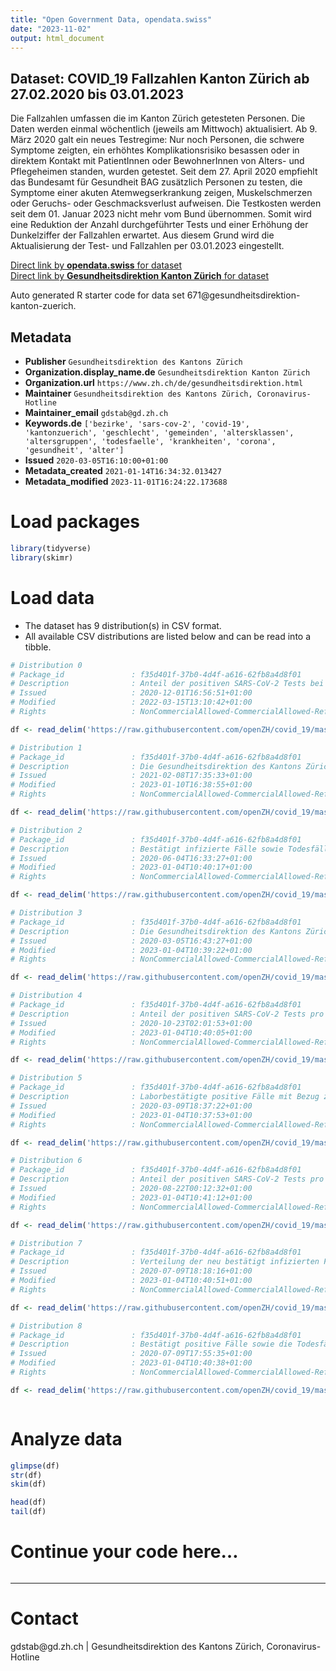 ```yaml
---
title: "Open Government Data, opendata.swiss"
date: "2023-11-02"
output: html_document
---
```


## Dataset: COVID_19 Fallzahlen Kanton Zürich ab 27.02.2020 bis 03.01.2023

Die Fallzahlen umfassen die im Kanton Zürich getesteten Personen. Die Daten werden einmal wöchentlich (jeweils am Mittwoch) aktualisiert. Ab 9. März 2020 galt ein neues Testregime: Nur noch Personen, die schwere Symptome zeigten, ein erhöhtes Komplikationsrisiko besassen oder in direktem Kontakt mit PatientInnen oder BewohnerInnen von Alters- und Pflegeheimen standen, wurden getestet. Seit dem 27. April 2020 empfiehlt das Bundesamt für Gesundheit BAG zusätzlich Personen zu testen, die Symptome einer akuten Atemwegserkrankung zeigen, Muskelschmerzen oder Geruchs- oder Geschmacksverlust aufweisen. 
Die Testkosten werden seit dem 01. Januar 2023 nicht mehr vom Bund übernommen. Somit wird eine Reduktion der Anzahl durchgeführter Tests und einer Erhöhung der Dunkelziffer der Fallzahlen erwartet. Aus diesem Grund wird die Aktualisierung der Test- und Fallzahlen per 03.01.2023 eingestellt. 

[Direct link by **opendata.swiss** for dataset](https://opendata.swiss/de/dataset/covid_19-fallzahlen-kanton-zurich)<br>
[Direct link by **Gesundheitsdirektion Kanton Zürich** for dataset](https://github.com/openZH/covid_19)

Auto generated R starter code for data set 671@gesundheitsdirektion-kanton-zuerich.

## Metadata

- **Publisher** `Gesundheitsdirektion des Kantons Zürich`
- **Organization.display_name.de** `Gesundheitsdirektion Kanton Zürich`
- **Organization.url** `https://www.zh.ch/de/gesundheitsdirektion.html`
- **Maintainer** `Gesundheitsdirektion des Kantons Zürich, Coronavirus-Hotline`
- **Maintainer_email** `gdstab@gd.zh.ch`
- **Keywords.de** `['bezirke', 'sars-cov-2', 'covid-19', 'kantonzuerich', 'geschlecht', 'gemeinden', 'altersklassen', 'altersgruppen', 'todesfaelle', 'krankheiten', 'corona', 'gesundheit', 'alter']`
- **Issued** `2020-03-05T16:10:00+01:00`
- **Metadata_created** `2021-01-14T16:34:32.013427`
- **Metadata_modified** `2023-11-01T16:24:22.173688`


# Load packages

```r

library(tidyverse)
library(skimr)

```

# Load data

-   The dataset has 9 distribution(s) in CSV format.
-   All available CSV distributions are listed below and can be read into a tibble.

```r

# Distribution 0
# Package_id               : f35d401f-37b0-4d4f-a616-62fb8a4d8f01
# Description              : Anteil der positiven SARS-CoV-2 Tests bei Kindern und Jugendlichen nach Alterskategorien pro Kalenderwoche. Zeitreihe beginnt mit Kalenderwoche 22/2020 (25.-31.05.2020). Die Daten werden einmal wöchentlich (jeweils am Mittwoch) aktualisiert. Variabeln: 'Woche_von' = Beginn der Kalenderwoche (Datum); 'Woche_bis' = Ende der Kalenderwoche (Datum);  'AgeCat'= Alterskategorie (0-3, 4-11, 12-15, 16-19 Jahre); 'Anzahl_positiv' = Anzahl positiver Tests; 'Anzahl_negativ' = Anzahl negativer Tests; 'Anteil_positiv' = Anteil der positiven Tests an allen Tests.
# Issued                   : 2020-12-01T16:56:51+01:00
# Modified                 : 2022-03-15T13:10:42+01:00
# Rights                   : NonCommercialAllowed-CommercialAllowed-ReferenceRequired

df <- read_delim('https://raw.githubusercontent.com/openZH/covid_19/master/fallzahlen_kanton_zh/COVID19_Anteil_positiver_Test_Kinder_Jugendliche_pro_KW.csv')

# Distribution 1
# Package_id               : f35d401f-37b0-4d4f-a616-62fb8a4d8f01
# Description              : Die Gesundheitsdirektion des Kantons Zürich veröffentlichte ab dem 18.12.2020 bis zum 10.02.2021 wochentags die Anzahl der täglichen positiven PCR-Tests (Spalte: 'new_pcr_pos') und der entdeckten besorgniserregenden Virusmutationen (Spalte: 'new_voc'). Besorgniserregende Virusmutationen ('VOC' = Variant of Concern) lassen sich *nicht* mittels Schnelltests entdecken, jedoch mittels der eingesetzten PCR-Tests. Als besorgniserregend werden Virusmutationen klassifiziert, weil sie u.a. ansteckender als der Wildtyp des Virus sind. Hinweis: Diese Ressource wird ab dem 12.02.2021 nicht weiter aktualisiert, da in der Woche vom 15.02.2021 die Vollständigkeit der Erhebung der verfügbaren Daten analysiert und eine Anpassung des Vorgehens vorgenommen wird, welche VOC getestet werden. Seit dem 19.02.2021 veröffentlicht das BAG wochentags VOC-Daten für alle Kantone ("virusVariants", https://www.covid19.admin.ch/api/data/context).
# Issued                   : 2021-02-08T17:35:33+01:00
# Modified                 : 2023-01-10T16:38:55+01:00
# Rights                   : NonCommercialAllowed-CommercialAllowed-ReferenceRequired

df <- read_delim('https://raw.githubusercontent.com/openZH/covid_19/master/fallzahlen_kanton_zh/COVID19_VOC_Kanton_ZH.csv')

# Distribution 2
# Package_id               : f35d401f-37b0-4d4f-a616-62fb8a4d8f01
# Description              : Bestätigt infizierte Fälle sowie Todesfälle nach Bezirk und Kalenderwoche. Die Daten werden einmal wöchentlich (jeweils am Mittwoch) aktualisiert. Variabeln: 'DistrictId' = Bezirks-ID (BFS-Nummer)*; 'District' = Bezirksname*; 'Population' = Wohnbevölkerung; 'Week' = Kalenderwoche des Befundes ('NewConfCases') / Todesdatums ('NewDeaths'); 'Year' = Jahr des Befundes ('NewConfCases') / Todesdatums ('NewDeaths'); 'NewConfCases' = Neue bestätigte Fälle; 'NewDeaths' = Neue Todesfälle; 'TotalConfCases' = Total der bestätigten Fälle (kumuliert); 'TotalDeaths' = Total der Todesfälle (kumuliert). *Die Fälle werden den Bezirken via Postleitzahl zugeordnet. Eine Minderheit der Postleitzahlen kann nicht eindeutig einem Bezirk zugeordnet werden. Bis zum 26.05.2020 traten 1,3 % der bestätigten Sars-CoV-2 Fälle in Postleitzahlen auf, die in mehreren Bezirken liegen. Postleitzahlgebiete werden daher als Ganzes dem Bezirk zugeordnet, in dem die überwiegende Mehrheit der Bevölkerung lebt. Die Bevölkerungszahl der Bezirke in diesem Datensatz kommt der Kohärenz halber nach dem selben Prinzip zu Stande. Daher weichen die Bevölkerungsdaten der Bezirke in dem Datensatz geringfügig von an anderen Stellen publizierten Zahlen ab. Rund 200 Sars-CoV-2 Fälle können keiner Postleitzahl zugeordnert werden, da bis Anfang April 2020 die Übermittlung des Wohnortes der positiv Getesteten bei Labormeldungen noch nicht zwingend war.
# Issued                   : 2020-06-04T16:33:27+01:00
# Modified                 : 2023-01-04T10:40:17+01:00
# Rights                   : NonCommercialAllowed-CommercialAllowed-ReferenceRequired

df <- read_delim('https://raw.githubusercontent.com/openZH/covid_19/master/fallzahlen_bezirke/fallzahlen_kanton_ZH_bezirk.csv')

# Distribution 3
# Package_id               : f35d401f-37b0-4d4f-a616-62fb8a4d8f01
# Description              : Die Gesundheitsdirektion des Kantons Zürich hat ab dem 27.02.2020 einmal täglich die bestätigt positiven Fälle sowie die Todesfälle mit Angabe des Alters und des Geschlechts veröffentlicht. Ab dem 09.03.2020 galt ein neues Testregime: Nur noch Personen, die schwere Symptome zeigten, ein erhöhtes Komplikationsrisiko besassen oder in direktem Kontakt mit PatientInnen oder BewohnerInnen von Alters- und Pflegeheimen standen, wurden getestet. Ab dem 27.04.2020 empfahl das Bundesamt für Gesundheit BAG zusätzlich auch Personen zu testen, die Symptome einer akuten Atemwegserkrankung zeigen, Muskelschmerzen oder Geruchs- oder Geschmacksverlust aufweisen. Am 08.07.2020 hat die Gesundheitsdirektion des Kantons Zürich die Zeitreihe letztmals aktualisiert; seit 09.07.2020 werden stattdessen einmal wöchentlich alle Fälle pro Kalenderwoche als 10-Jahres-Altersklassen je Geschlecht veröffentlicht (siehe Ressource "COVID_19 Verteilung der Fälle im Kanton Zuerich nach Altersklasse, Geschlecht und Kalenderwoche"). 
# Issued                   : 2020-03-05T16:43:27+01:00
# Modified                 : 2023-01-04T10:39:22+01:00
# Rights                   : NonCommercialAllowed-CommercialAllowed-ReferenceRequired

df <- read_delim('https://raw.githubusercontent.com/openZH/covid_19/master/fallzahlen_kanton_alter_geschlecht_csv/COVID19_Fallzahlen_Kanton_ZH_alter_geschlecht.csv')

# Distribution 4
# Package_id               : f35d401f-37b0-4d4f-a616-62fb8a4d8f01
# Description              : Anteil der positiven SARS-CoV-2 Tests pro Kalenderwoche nach Alterskategorien. Variabeln: 'Woche_von' = Beginn der Kalenderwoche (Datum); 'Woche_bis' = Ende der Kalenderwoche (Datum);  'AgeCat'= Alterskategorie; 'Anzahl_positiv' = Anzahl positiver Tests; 'Anzahl_negativ' = Anzahl negativer Tests; 'Anteil_positiv' = Anteil der positiven Tests an allen Tests. Die Daten werden einmal wöchentlich (jeweils am Mittwoch) aktualisiert.
# Issued                   : 2020-10-23T02:01:53+01:00
# Modified                 : 2023-01-04T10:40:05+01:00
# Rights                   : NonCommercialAllowed-CommercialAllowed-ReferenceRequired

df <- read_delim('https://raw.githubusercontent.com/openZH/covid_19/master/fallzahlen_kanton_zh/COVID19_Anteil_positiver_Test_Alterklassen_pro_KW.csv')

# Distribution 5
# Package_id               : f35d401f-37b0-4d4f-a616-62fb8a4d8f01
# Description              : Laborbestätigte positive Fälle mit Bezug zum Kanton Zürich. Für Variabeln-Definitionen siehe Readme unter "Weitere Informationen". Hinweis: Bei der Variable 'current_quarantined' handelt es sich um die Anzahl Kontaktpersonen, die theoretisch in Quarantäne sein müssten. Personen, die aufgrund eines vollständigen Impfschutzes nicht in Quarantäne müssen, werden nicht subtrahiert. Die Daten werden einmal wöchentlich (jeweils am Mittwoch) aktualisiert.
# Issued                   : 2020-03-09T18:37:22+01:00
# Modified                 : 2023-01-04T10:37:53+01:00
# Rights                   : NonCommercialAllowed-CommercialAllowed-ReferenceRequired

df <- read_delim('https://raw.githubusercontent.com/openZH/covid_19/master/fallzahlen_kanton_total_csv_v2/COVID19_Fallzahlen_Kanton_ZH_total.csv')

# Distribution 6
# Package_id               : f35d401f-37b0-4d4f-a616-62fb8a4d8f01
# Description              : Anteil der positiven SARS-CoV-2 Tests pro Kalenderwoche. Variabeln: 'Woche_von' = Beginn der Kalenderwoche (Datum); 'Woche_bis' = Ende der Kalenderwoche (Datum); 'Anzahl_positiv' = Anzahl positiver Tests; 'Anzahl_negativ' = Anzahl negativer Tests; 'Anteil_positiv' = Anteil der positiven Tests an allen Tests. Die Daten werden einmal wöchentlich (jeweils am Mittwoch) aktualisiert.
# Issued                   : 2020-08-22T00:12:32+01:00
# Modified                 : 2023-01-04T10:41:12+01:00
# Rights                   : NonCommercialAllowed-CommercialAllowed-ReferenceRequired

df <- read_delim('https://raw.githubusercontent.com/openZH/covid_19/master/fallzahlen_kanton_zh/COVID19_Anteil_positiver_Test_pro_KW.csv')

# Distribution 7
# Package_id               : f35d401f-37b0-4d4f-a616-62fb8a4d8f01
# Description              : Verteilung der neu bestätigt infizierten Fälle der jeweils letzten sieben Tage nach Postleitzahl. Postleitzahlen, die auf dem Gebiet des Kantons Zürich weniger als 100 EinwohnerInnen aufweisen, werden aus Gründen des Datenschutzes in der Kategorie 'PLZ_uebrige' zusammengefasst. Bei den Werten handelt es sich nicht um Einzelfallzahlen, sondern um Fallzahlklassen. Variabeln: 'PLZ' = Postleitzahl; 'Population' = EinwohnerInnen mit Hauptwohnsitz; 'NewConfCases_7days' = Neue bestätigte Fälle in den vergangenen sieben Tagen in Kategorien (0-3 Fälle, 4-6 Fälle, 7-9 Fälle, usw.). Die Daten werden einmal wöchentlich (jeweils am Mittwoch) aktualisiert.
# Issued                   : 2020-07-09T18:18:16+01:00
# Modified                 : 2023-01-04T10:40:51+01:00
# Rights                   : NonCommercialAllowed-CommercialAllowed-ReferenceRequired

df <- read_delim('https://raw.githubusercontent.com/openZH/covid_19/master/fallzahlen_plz/fallzahlen_kanton_ZH_plz.csv')

# Distribution 8
# Package_id               : f35d401f-37b0-4d4f-a616-62fb8a4d8f01
# Description              : Bestätigt positive Fälle sowie die Todesfälle pro Kalenderwoche als 10-Jahres-Altersklassen je Geschlecht. Bis 08.07.2020 wurden täglich Einzelfallzahlen mit Alter und Geschlecht veröffentlicht (siehe Ressource "COVID_19 Fallzahlen Kanton Zuerich nach Alter und Geschlecht"). Die Daten werden einmal wöchentlich (jeweils am Mittwoch) aktualisiert. Variabeln: 'AgeYearCat' = 10-Jahres-Altersklasse (0-9 Jahre, 10-19 Jahre, 20-29 Jahre, usw.); 'NewConfCases' = Neue bestätigte Fälle; 'NewDeaths' = Neue Todesfälle.
# Issued                   : 2020-07-09T17:55:35+01:00
# Modified                 : 2023-01-04T10:40:38+01:00
# Rights                   : NonCommercialAllowed-CommercialAllowed-ReferenceRequired

df <- read_delim('https://raw.githubusercontent.com/openZH/covid_19/master/fallzahlen_kanton_alter_geschlecht_csv/COVID19_Fallzahlen_Kanton_ZH_altersklassen_geschlecht.csv')



```

# Analyze data

```r

glimpse(df)
str(df)
skim(df)

head(df)
tail(df)

```

# Continue your code here...

```r

```

------------------------------------------------------------------------

# Contact

gdstab@gd.zh.ch | Gesundheitsdirektion des Kantons Zürich, Coronavirus-Hotline
